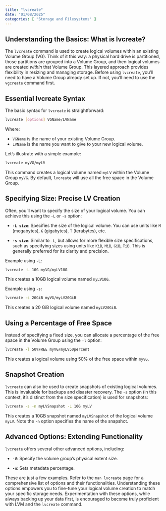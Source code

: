 ```yaml
---
title: "lvcreate"
date: "01/08/2025"
categories: [ "Storage and Filesystems" ]
---
```

## Understanding the Basics: What is lvcreate?

The `lvcreate` command is used to create logical volumes within an existing Volume Group (VG).  Think of it this way: a physical hard drive is partitioned, those partitions are grouped into a Volume Group, and then logical volumes are created *within* that Volume Group. This layered approach provides flexibility in resizing and managing storage.  Before using `lvcreate`, you'll need to have a Volume Group already set up.  If not, you'll need to use the `vgcreate` command first.

## Essential lvcreate Syntax

The basic syntax for `lvcreate` is straightforward:

```bash
lvcreate [options] VGName/LVName
```

Where:

* `VGName` is the name of your existing Volume Group.
* `LVName` is the name you want to give to your new logical volume.


Let's illustrate with a simple example:

```bash
lvcreate myVG/myLV
```

This command creates a logical volume named `myLV` within the Volume Group `myVG`.  By default, `lvcreate` will use all the free space in the Volume Group.

## Specifying Size:  Precise LV Creation

Often, you'll want to specify the size of your logical volume.  You can achieve this using the `-L` or `-s` option:

* **`-L size`**: Specifies the size of the logical volume.  You can use units like `M` (megabytes), `G` (gigabytes), `T` (terabytes), etc.

* **`-s size`**: Similar to `-L`, but allows for more flexible size specifications, such as specifying sizes using units like `KiB`, `MiB`, `GiB`, `TiB`.  This is generally preferred for its clarity and precision.


Example using `-L`:

```bash
lvcreate -L 10G myVG/myLV10G
```

This creates a 10GB logical volume named `myLV10G`.

Example using `-s`:

```bash
lvcreate -s 20GiB myVG/myLV20GiB
```

This creates a 20 GiB logical volume named `myLV20GiB`.


## Using a Percentage of Free Space

Instead of specifying a fixed size, you can allocate a percentage of the free space in the Volume Group using the `-l` option:

```bash
lvcreate -l 50%FREE myVG/myLV50percent
```

This creates a logical volume using 50% of the free space within `myVG`.

##  Snapshot Creation

`lvcreate` can also be used to create snapshots of existing logical volumes.  This is invaluable for backups and disaster recovery.  The `-s` option (in this context, it's distinct from the size specification) is used for snapshots:

```bash
lvcreate -s -n myLVSnapshot -L 10G myLV
```

This creates a 10GB snapshot named `myLVSnapshot` of the logical volume `myLV`.  Note the `-n` option specifies the name of the snapshot.


##  Advanced Options:  Extending Functionality

`lvcreate` offers several other advanced options, including:

* **`-V`**: Specify the volume group's physical extent size.

* **`-m`**: Sets metadata percentage.



These are just a few examples.  Refer to the `man lvcreate` page for a comprehensive list of options and their functionalities.  Understanding these options empowers you to fine-tune your logical volume creation to match your specific storage needs.  Experimentation with these options, while always backing up your data first, is encouraged to become truly proficient with LVM and the `lvcreate` command.

